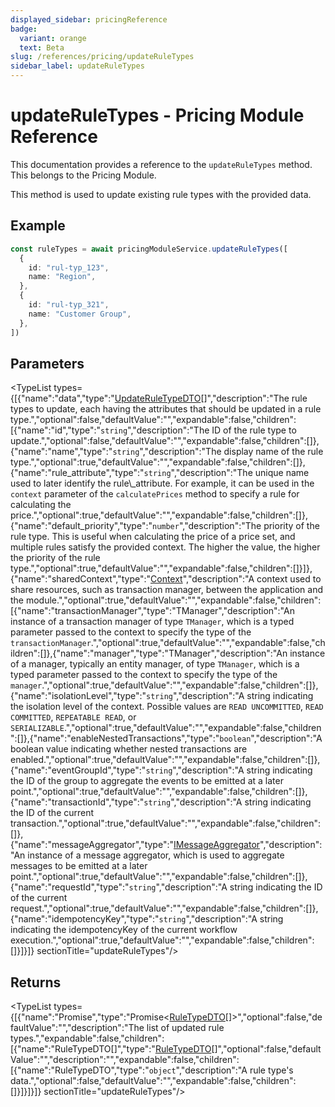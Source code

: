 ```yaml
---
displayed_sidebar: pricingReference
badge:
  variant: orange
  text: Beta
slug: /references/pricing/updateRuleTypes
sidebar_label: updateRuleTypes
---
```



# updateRuleTypes - Pricing Module Reference

This documentation provides a reference to the `updateRuleTypes` method. This belongs to the Pricing Module.

This method is used to update existing rule types with the provided data.

## Example

```ts
const ruleTypes = await pricingModuleService.updateRuleTypes([
  {
    id: "rul-typ_123",
    name: "Region",
  },
  {
    id: "rul-typ_321",
    name: "Customer Group",
  },
])
```

## Parameters

<TypeList types={[{"name":"data","type":"[UpdateRuleTypeDTO](../../interfaces/pricing.UpdateRuleTypeDTO.mdx)[]","description":"The rule types to update, each having the attributes that should be updated in a rule type.","optional":false,"defaultValue":"","expandable":false,"children":[{"name":"id","type":"`string`","description":"The ID of the rule type to update.","optional":false,"defaultValue":"","expandable":false,"children":[]},{"name":"name","type":"`string`","description":"The display name of the rule type.","optional":true,"defaultValue":"","expandable":false,"children":[]},{"name":"rule_attribute","type":"`string`","description":"The unique name used to later identify the rule\\_attribute. For example, it can be used in the `context` parameter of the `calculatePrices` method to specify a rule for calculating the price.","optional":true,"defaultValue":"","expandable":false,"children":[]},{"name":"default_priority","type":"`number`","description":"The priority of the rule type. This is useful when calculating the price of a price set, and multiple rules satisfy the provided context. The higher the value, the higher the priority of the rule type.","optional":true,"defaultValue":"","expandable":false,"children":[]}]},{"name":"sharedContext","type":"[Context](../../interfaces/pricing.Context.mdx)","description":"A context used to share resources, such as transaction manager, between the application and the module.","optional":true,"defaultValue":"","expandable":false,"children":[{"name":"transactionManager","type":"TManager","description":"An instance of a transaction manager of type `TManager`, which is a typed parameter passed to the context to specify the type of the `transactionManager`.","optional":true,"defaultValue":"","expandable":false,"children":[]},{"name":"manager","type":"TManager","description":"An instance of a manager, typically an entity manager, of type `TManager`, which is a typed parameter passed to the context to specify the type of the `manager`.","optional":true,"defaultValue":"","expandable":false,"children":[]},{"name":"isolationLevel","type":"`string`","description":"A string indicating the isolation level of the context. Possible values are `READ UNCOMMITTED`, `READ COMMITTED`, `REPEATABLE READ`, or `SERIALIZABLE`.","optional":true,"defaultValue":"","expandable":false,"children":[]},{"name":"enableNestedTransactions","type":"`boolean`","description":"A boolean value indicating whether nested transactions are enabled.","optional":true,"defaultValue":"","expandable":false,"children":[]},{"name":"eventGroupId","type":"`string`","description":"A string indicating the ID of the group to aggregate the events to be emitted at a later point.","optional":true,"defaultValue":"","expandable":false,"children":[]},{"name":"transactionId","type":"`string`","description":"A string indicating the ID of the current transaction.","optional":true,"defaultValue":"","expandable":false,"children":[]},{"name":"messageAggregator","type":"[IMessageAggregator](../../interfaces/pricing.IMessageAggregator.mdx)","description":"An instance of a message aggregator, which is used to aggregate messages to be emitted at a later point.","optional":true,"defaultValue":"","expandable":false,"children":[]},{"name":"requestId","type":"`string`","description":"A string indicating the ID of the current request.","optional":true,"defaultValue":"","expandable":false,"children":[]},{"name":"idempotencyKey","type":"`string`","description":"A string indicating the idempotencyKey of the current workflow execution.","optional":true,"defaultValue":"","expandable":false,"children":[]}]}]}  sectionTitle="updateRuleTypes"/>

## Returns

<TypeList types={[{"name":"Promise","type":"Promise&#60;[RuleTypeDTO](../../interfaces/pricing.RuleTypeDTO.mdx)[]&#62;","optional":false,"defaultValue":"","description":"The list of updated rule types.","expandable":false,"children":[{"name":"RuleTypeDTO[]","type":"[RuleTypeDTO](../../interfaces/pricing.RuleTypeDTO.mdx)[]","optional":false,"defaultValue":"","description":"","expandable":false,"children":[{"name":"RuleTypeDTO","type":"`object`","description":"A rule type's data.","optional":false,"defaultValue":"","expandable":false,"children":[]}]}]}]}  sectionTitle="updateRuleTypes"/>
